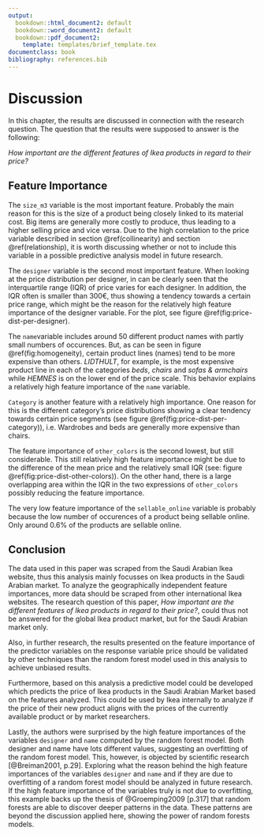 ```yaml
---
output:
  bookdown::html_document2: default
  bookdown::word_document2: default
  bookdown::pdf_document2: 
    template: templates/brief_template.tex
documentclass: book
bibliography: references.bib
---
```

  
# Discussion {#discussion}
\hfill\textcolor{gray}{by J. Pein}

In this chapter, the results are discussed in connection with the research question. The question that the results were supposed to answer is the following:

*How important are the different features of Ikea products in regard to their price?*

## Feature Importance

The `size_m3` variable is the most important feature. Probably the main reason for this is the size of a product being closely linked to its material cost. Big items are generally more costly to produce, thus leading to a higher selling price and vice versa. Due to the high correlation to the price variable described in section \@ref(collinearity) and section \@ref(relationship), it is worth discussing whether or not to include this variable in a possible predictive analysis model in future research. 

The `designer` variable is the second most important feature. When looking at the price distribution per designer, in can be clearly seen that the interquartile range (IQR) of price varies for each designer. In addition, the IQR often is smaller than 300€, thus showing a tendency towards a certain price range, which might be the reason for the relatively high feature importance of the designer variable. For the plot, see figure \@ref(fig:price-dist-per-designer).

The `name`variable includes around 50 different product names with partly small numbers of occurences. But, as can be seen in figure \@ref(fig:homogeneity), certain product lines (names) tend to be more expensive than others. *LIDTHULT*, for example, is the most expensive product line in each of the categories *beds*, *chairs* and *sofas & armchairs* while *HEMNES* is on the lower end of the price scale. This behavior explains a relatively high feature importance of the `name` variable.

`Category` is another feature with a relatively high importance. One reason for this is the different category's price distributions showing a clear tendency towards certain price segments (see figure \@ref(fig:price-dist-per-category)), i.e. Wardrobes and beds are generally more expensive than chairs.

The feature importance of `other_colors` is the second lowest, but still considerable. This still relatively high feature importance might be due to the difference of the mean price and the relatively small IQR (see: figure \@ref(fig:price-dist-other-colors)). On the other hand, there is a large overlapping area within the IQR in the two expressions of `other_colors` possibly reducing the feature importance.

The very low feature importance of the `sellable_online` variable is probably because the low number of occurences of a product being sellable online. Only around 0.6% of the products are sellable online.

## Conclusion

The data used in this paper was scraped from the Saudi Arabian Ikea website, thus this analysis mainly focusses on Ikea products in the Saudi Arabian market. To analyze the geographically independent feature importances, more data should be scraped from other international Ikea websites. The research question of this paper, *How important are the different features of Ikea products in regard to their price?*, could thus not be answered for the global Ikea product market, but for the Saudi Arabian market only.

Also, in further research, the results presented on the feature importance of the predictor variables on the response variable price should be validated by other techniques than the random forest model used in this analysis to achieve unbiased results. 

Furthermore, based on this analysis a predictive model could be developed which predicts the price of Ikea products in the Saudi Arabian Market based on the features analyzed. This could be used by Ikea internally to analyze if the price of their new product aligns with the prices of the currently available product or by market researchers. 

Lastly, the authors were surprised by the high feature importances of the variables `designer` and `name` computed by the random forest model. Both designer and name have lots different values, suggesting an overfitting of the random forest model. This, however, is objected by scientific research [@Breiman2001, p.29].
Exploring what the reason behind the high feature importances of the variables `designer` and `name` and if they are due to overfitting of a random forest model should be analyzed in future research. 
If the high feature importance of the variables truly is not due to overfitting, this example backs up the thesis of @Groemping2009[p.317] that random forests are able to discover deeper patterns in the data. These patterns are beyond the discussion applied here, showing the power of random forests models.









